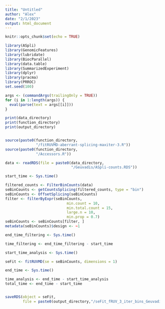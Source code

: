 ```yaml
---
title: "Untitled"
author: "Alex"
date: "2/1/2023"
output: html_document
---
```


```r
knitr::opts_chunk$set(echo = TRUE)
```


```r
library(ASpli)
library(GenomicFeatures)
library(lubridate)
library(BiocParallel)
library(data.table)
library(SummarizedExperiment)
library(dplyr)
library(pracma)
library(PRROC)
set.seed(100)
```

```r
args <- (commandArgs(trailingOnly = TRUE))
for (i in 1:length(args)) {
  eval(parse(text = args[[i]]))
}

```

```r
print(data_directory)
print(function_directory)
print(output_directory)



```

```r
source(paste0(function_directory,
              "/fitRUVMD-aberrant-splicing-maxiter-3.R"))
source(paste0(function_directory, 
              "/Accessors.R"))

```


```r
data <- readRDS(file = paste0(data_directory, 
                              "/Geuvadis/ASpli-counts.RDS"))


```

```r
start_time <- Sys.time()

filtered_counts <- FilterBinCounts(data)
seBinCounts <- getCountsSplicing(filtered_counts, type = "bin")
seBinCounts <- OffsetSplicing(seBinCounts)
filter <- filterByExpr(seBinCounts,
                            min.count = 10,
                            min.total.count = 15,
                            large.n = 10,
                            min.prop = 0.7)
seBinCounts <- seBinCounts[filter, ]
metadata(seBinCounts)$design <- ~1

end_time_filtering <- Sys.time()

time_filtering <- end_time_filtering - start_time
```





```r
start_time_analysis <- Sys.time()

seFit <- fitRUVMD(se = seBinCounts, dimensions = 1)

end_time <- Sys.time()

time_analysis <- end_time - start_time_analysis
total_time <- end_time - start_time


saveRDS(object = seFit, 
        file = paste0(output_directory,"/seFit_fRUV_3_iter_bins_Geuvadis.RDS"))

```

